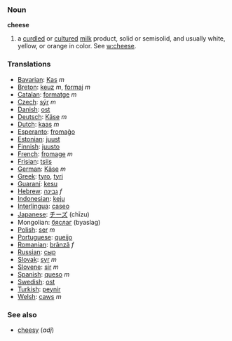 === Noun ===

'''cheese'''
# a [[curdle]]d or [[culture]]d [[milk]] product, solid or semisolid, and usually white, yellow, or orange in color.  See [[w:cheese]].

=== Translations ===
*[[Bavarian]]: [[Kas]] ''m''
*[[Breton]]: [[keuz]] ''m'', [[formaj]] ''m''
*[[Catalan]]: [[formatge]] ''m''
*[[Czech]]: [[sýr]] ''m''
*[[Danish]]: [[ost]]
*[[Deutsch]]: [[Käse]] ''m''
*[[Dutch]]: [[kaas]] ''m''
*[[Esperanto]]: [[fromaĝo]]
*[[Estonian]]: [[juust]]
*[[Finnish]]: [[juusto]]
*[[French]]: [[fromage]] ''m''
*[[Frisian]]: [[tsiis]]
*[[German]]: [[Käse]] ''m''
*[[Greek]]: [[tyro]], [[tyri]]
*[[Guaraní]]: [[kesu]]
*[[Hebrew]]: [[גבינה]] ''f''
*[[Indonesian]]: [[keju]]
*[[Interlingua]]: [[caseo]]
*[[Japanese]]: [[チーズ]] (chīzu)
*Mongolian: [[бяслаг]] (byaslag)
*[[Polish]]: [[ser]] ''m''
*[[Portuguese]]: [[queijo]]
*[[Romanian]]: [[brânză]] ''f''
*[[Russian]]: [[сыр]]
*[[Slovak]]: [[syr]] ''m''
*[[Slovene]]: [[sir]] ''m''
*[[Spanish]]: [[queso]] ''m''
*[[Swedish]]: [[ost]]
*[[Turkish]]: [[peynir]]
*[[Welsh]]: [[caws]] ''m''

===See also===
*[[cheesy]] (''adj'')